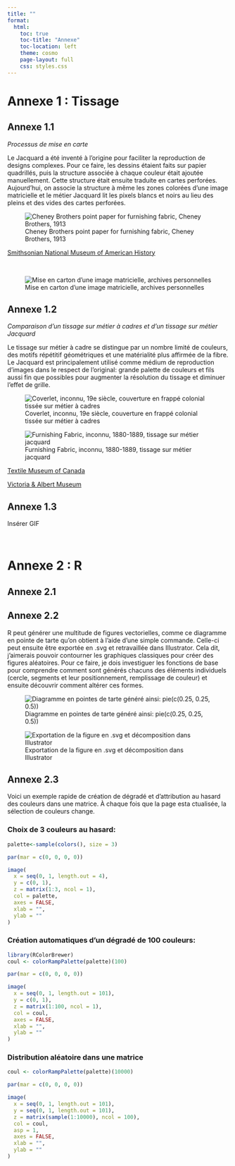 ```yaml
---
title: ""
format: 
  html:
    toc: true
    toc-title: "Annexe"
    toc-location: left
    theme: cosmo
    page-layout: full
    css: styles.css
---
```

# Annexe 1 : Tissage

## Annexe 1.1

*Processus de mise en carte*

Le Jacquard a été inventé à l'origine pour faciliter la reproduction de designs complexes. Pour ce faire, les dessins étaient faits sur papier quadrillés, puis la structure associée à chaque couleur était ajoutée manuellement. Cette structure était ensuite traduite en cartes perforées. Aujourd'hui, on associe la structure à même les zones colorées d'une image matricielle et le métier Jacquard lit les pixels blancs et noirs au lieu des pleins et des vides des cartes perforées.

![Cheney Brothers point paper for furnishing fabric, Cheney Brothers, 1913](data/CheneyBrothers_Carton.jpg)

[Smithsonian National Museum of American History](https://americanhistory.si.edu/collections/object/nmah_644406){target="_blank"}

<br>

![Mise en carton d'une image matricielle, archives personnelles](data/bref.png)

## Annexe 1.2

*Comparaison d'un tissage sur métier à cadres et d'un tissage sur métier Jacquard*

Le tissage sur métier à cadre se distingue par un nombre limité de couleurs, des motifs répétitif géométriques et une matérialité plus affirmée de la fibre. Le Jacquard est principalement utilisé comme médium de reproduction d'images dans le respect de l'original: grande palette de couleurs et fils aussi fin que possibles pour augmenter la résolution du tissage et diminuer l'effet de grille.

::: {layout-ncol=2}
![Coverlet, inconnu, 19e siècle, couverture en frappé colonial tissée sur métier à cadres](data/overshot.png)

![Furnishing Fabric, inconnu, 1880-1889, tissage sur métier jacquard](data/jacquard.jpg)
:::

::: {layout-ncol=2}
[Textile Museum of Canada](https://collections.textilemuseum.ca/collection/6618/){target="_blank"}

[Victoria & Albert Museum](https://collections.vam.ac.uk/item/O270823/furnishing-fabric-unknown/){target="_blank"}
:::

## Annexe 1.3

Insérer GIF

<br>

# Annexe 2 : R

## Annexe 2.1

## Annexe 2.2

R peut générer une multitude de figures vectorielles, comme ce diagramme en pointe de tarte qu'on obtient à l'aide d'une simple commande. Celle-ci peut ensuite être exportée en .svg et retravaillée dans Illustrator. Cela dit, j'aimerais pouvoir contourner les graphiques classiques pour créer des figures aléatoires. Pour ce faire, je dois investiguer les fonctions de base pour comprendre comment sont générés chacuns des éléments individuels (cercle, segments et leur positionnement, remplissage de couleur) et ensuite découvrir comment altérer ces formes.

::: {layout-ncol=2}

![Diagramme en pointes de tarte généré ainsi: pie(c(0.25, 0.25, 0.5))](data/Rplot_ok.png)

![Exportation de la figure en .svg et décomposition dans Illustrator](data/Rplot.png)
:::

## Annexe 2.3

Voici un exemple rapide de création de dégradé et d'attribution au hasard des couleurs dans une matrice. À chaque fois que la page esta ctualisée, la sélection de couleurs change.

### Choix de 3 couleurs au hasard:

```r
palette<-sample(colors(), size = 3)

par(mar = c(0, 0, 0, 0))

image(                              
  x = seq(0, 1, length.out = 4),   
  y = c(0, 1), 
  z = matrix(1:3, ncol = 1),                                   
  col = palette,
  axes = FALSE,
  xlab = "", 
  ylab = ""
)

```

### Création automatiques d'un dégradé de 100 couleurs:

```r
library(RColorBrewer)
coul <- colorRampPalette(palette)(100)

par(mar = c(0, 0, 0, 0))

image(                              
  x = seq(0, 1, length.out = 101),   
  y = c(0, 1), 
  z = matrix(1:100, ncol = 1),                                  
  col = coul,
  axes = FALSE,
  xlab = "", 
  ylab = ""
)

```

### Distribution aléatoire dans une matrice
```r
coul <- colorRampPalette(palette)(10000)

par(mar = c(0, 0, 0, 0))

image(                              
  x = seq(0, 1, length.out = 101),   
  y = seq(0, 1, length.out = 101), 
  z = matrix(sample(1:10000), ncol = 100),                                  
  col = coul,
  asp = 1,
  axes = FALSE,
  xlab = "", 
  ylab = ""
)
```


